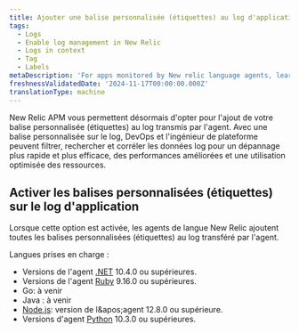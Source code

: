 ```yaml
---
title: Ajouter une balise personnalisée (étiquettes) au log d'application
tags:
  - Logs
  - Enable log management in New Relic
  - Logs in context
  - Tag
  - Labels
metaDescription: 'For apps monitored by New relic language agents, learn how to add custome tags (labels) to logs.'
freshnessValidatedDate: '2024-11-17T00:00:00.000Z'
translationType: machine
---
```


New Relic APM vous permettent désormais d&apos;opter pour l&apos;ajout de votre balise personnalisée (étiquettes) au log transmis par l&apos;agent. Avec une balise personnalisée sur le log, DevOps et l&apos;ingénieur de plateforme peuvent filtrer, rechercher et corréler les données log pour un dépannage plus rapide et plus efficace, des performances améliorées et une utilisation optimisée des ressources.

## Activer les balises personnalisées (étiquettes) sur le log d&apos;application

Lorsque cette option est activée, les agents de langue New Relic ajoutent toutes les balises personnalisées (étiquettes) au log transféré par l&apos;agent.

Langues prises en charge :

* Versions de l&apos;agent [.NET](/docs/apm/agents/net-agent/configuration/net-agent-configuration) 10.4.0 ou supérieures.
* Versions de l&apos;agent [Ruby](/docs.newrelic.com/docs/apm/agents/ruby-agent/configuration/ruby-agent-configuration/) 9.16.0 ou supérieures.
* Go: à venir
* Java : à venir
* [Node.js](/docs/apm/agents/nodejs-agent/installation-configuration/nodejs-agent-configuration): version de l&amp;apos;agent 12.8.0 ou supérieure.
* Versions d&apos;agent [Python](/docs/apm/agents/python-agent/configuration/python-agent-configuration) 10.3.0 ou supérieures.